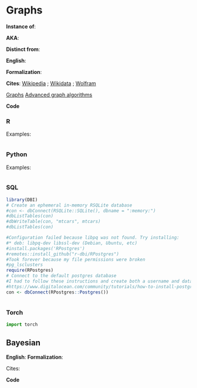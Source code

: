 # Graphs {.unnumbered}


**Instance of**: 


**AKA**: 

**Distinct from**: 

**English**: 

**Formalization**:

$$ 
$$

**Cites**: [Wikipedia]() ; [Wikidata]() ; [Wolfram]()

[Graphs](https://superstudy.guide/algorithms-data-structures/graphs-trees/graphs)
[Advanced graph algorithms](https://superstudy.guide/algorithms-data-structures/graphs-trees/advanced-graph-algorithms)

**Code**

::: panel-tabset

### R
[]()

Examples:

```r
```


### Python

[]()

Examples:

```python
```


### SQL

[]()

```r
library(DBI)
# Create an ephemeral in-memory RSQLite database
#con <- dbConnect(RSQLite::SQLite(), dbname = ":memory:")
#dbListTables(con)
#dbWriteTable(con, "mtcars", mtcars)
#dbListTables(con)

#Configuration failed because libpq was not found. Try installing:
#* deb: libpq-dev libssl-dev (Debian, Ubuntu, etc)
#install.packages('RPostgres')
#remotes::install_github("r-dbi/RPostgres")
#Took forever because my file permissions were broken
#pg_lsclusters
require(RPostgres)
# Connect to the default postgres database
#I had to follow these instructions and create both a username and database that matched my ubuntu name
#https://www.digitalocean.com/community/tutorials/how-to-install-postgresql-on-ubuntu-20-04-quickstart
con <- dbConnect(RPostgres::Postgres())

```

```sql
```

### Torch

```python
import torch

```

:::

## Bayesian

**English**: 
**Formalization**:

$$
$$

Cites:

**Code**

